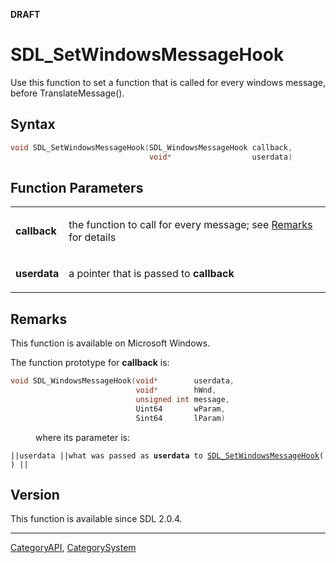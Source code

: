 <span color="red">'''DRAFT'''</span>

<!-- #*^*^*^*^*See http://wiki.libsdl.org/moin.cgi/SGFunctions for details on editing this page*^*^*^*^* -->


= SDL_SetWindowsMessageHook =
Use this function to set a function that is called for every windows message, before TranslateMessage().




== Syntax ==
<syntaxhighlight lang='c++'>
void SDL_SetWindowsMessageHook(SDL_WindowsMessageHook callback,
                               void*                  userdata)
</syntaxhighlight>


== Function Parameters ==
{|
|'''callback'''
|the function to call for every message; see [[#Remarks|Remarks]] for details
|-
|'''userdata'''
|a pointer that is passed to '''callback'''
|}



== Remarks ==
This function is available on Microsoft Windows.

The function prototype for '''callback''' is:

<syntaxhighlight lang='c++'>
void SDL_WindowsMessageHook(void*        userdata,
                            void*        hWnd,
                            unsigned int message,
                            Uint64       wParam,
                            Sint64       lParam)
</syntaxhighlight>
: where its parameter is:
 ||<code>userdata</code> ||what was passed as '''userdata''' to [[SDL_SetWindowsMessageHook]]() ||


== Version ==
This function is available since SDL 2.0.4.

----
[[CategoryAPI]], [[CategorySystem]]
<!-- #See the Style Guide for instructions on editing the footer. -->
